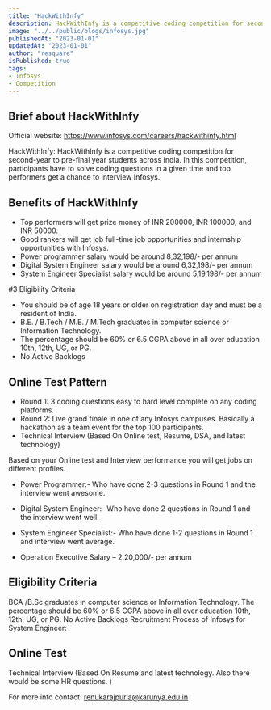 ```yaml
---
title: "HackWithInfy"
description: HackWithInfy is a competitive coding competition for second-year to pre-final year students across India.
image: "../../public/blogs/infosys.jpg"
publishedAt: "2023-01-01"
updatedAt: "2023-01-01"
author: "resquare"
isPublished: true
tags: 
- Infosys
- Competition
---
```


## Brief about HackWithInfy

Official website: https://www.infosys.com/careers/hackwithinfy.html

HackWithInfy: HackWithInfy is a competitive coding competition for second-year to pre-final year students across India. In this competition, participants have to solve coding questions in a given time and top performers get a chance to interview Infosys.

## Benefits of HackWithInfy

- Top performers will get prize money of  INR 200000, INR 100000, and INR 50000.
- Good rankers will get job full-time job opportunities and internship opportunities with Infosys.
- Power programmer salary would be around 8,32,198/- per annum
- Digital System Engineer salary would be around 6,32,198/- per annum
- System Engineer Specialist salary would be around 5,19,198/- per annum

#3 Eligibility Criteria

- You should be of age 18 years or older on registration day and must be a resident of India.
- B.E. / B.Tech / M.E. / M.Tech graduates in computer science or Information Technology.
- The percentage should be 60% or 6.5 CGPA above in all over education 10th, 12th, UG, or PG.
- No Active Backlogs

## Online Test Pattern

- Round 1: 3 coding questions easy to hard level complete on any coding platforms.
- Round 2: Live grand finale in one of any Infosys campuses. Basically a hackathon as a team event for the top 100 participants.
- Technical Interview (Based On Online test, Resume, DSA, and latest technology)

Based on your Online test and Interview performance you will get jobs on different profiles.

- Power Programmer:- Who have done 2-3 questions in Round 1 and the interview went awesome. 

- Digital System Engineer:- Who have done 2 questions in Round 1 and the interview went well. 

- System Engineer Specialist:- Who have done 1-2 questions in Round 1 and interview went average. 

- Operation Executive
Salary – 2,20,000/- per annum

## Eligibility Criteria

BCA /B.Sc graduates in computer science or Information Technology.
The percentage should be 60% or 6.5 CGPA above in all over education 10th, 12th, UG, or PG.
No Active Backlogs
Recruitment Process of Infosys for System Engineer:

## Online Test
Technical Interview (Based On Resume and latest technology. Also there would be some HR questions. )

For more info contact: renukarajpuria@karunya.edu.in
